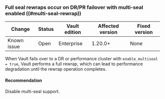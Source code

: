 ### Full seal rewraps occur on DR/PR failover with multi-seal enabled ((#multi-seal-rewrap)) <EnterpriseAlert inline="true" />

<!-- BEGIN: Vault:=v1.20.x -->

| Change      | Status   | Vault edition | Affected version | Fixed version
| ----------- | -------- | ------------- | ---------------- | -------------
| Known issue | Open     | Enterprise    | 1.20.0+          | None

<!-- END: Vault:=v1.20.x -->

When Vault fails over to a DR or performance cluster with
`enable_multiseal = true`, Vault performs a full rewrap, which can lead to
performance degradation until the rewrap operation completes.

#### Recommendation

Disable multi-seal support.
